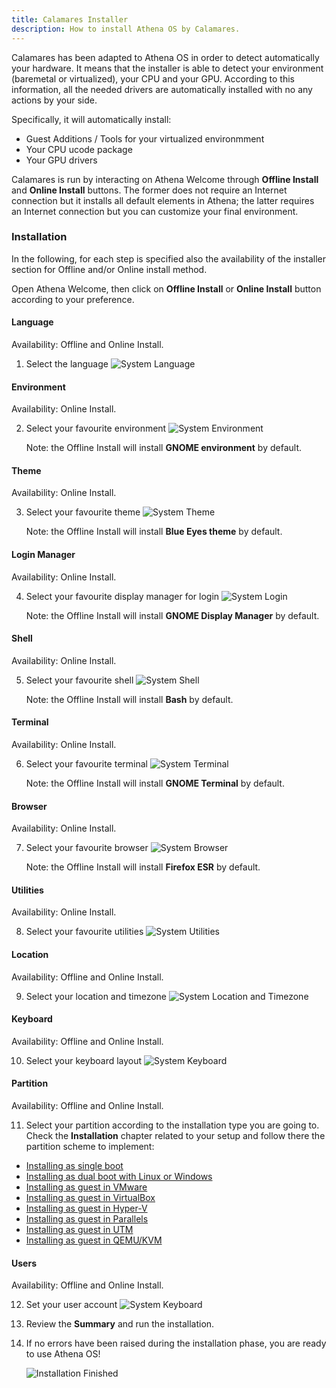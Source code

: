 ```yaml
---
title: Calamares Installer
description: How to install Athena OS by Calamares.
---
```


Calamares has been adapted to Athena OS in order to detect automatically your hardware. It means that the installer is able to detect your environment (baremetal or virtualized), your CPU and your GPU. According to this information, all the needed drivers are automatically installed with no any actions by your side.

Specifically, it will automatically install:
* Guest Additions / Tools for your virtualized environmment
* Your CPU ucode package
* Your GPU drivers

Calamares is run by interacting on Athena Welcome through **Offline Install** and **Online Install** buttons. The former does not require an Internet connection but it installs all default elements in Athena; the latter requires an Internet connection but you can customize your final environment.

### Installation

In the following, for each step is specified also the availability of the installer section for Offline and/or Online install method.

Open Athena Welcome, then click on **Offline Install** or **Online Install** button according to your preference.

#### Language
Availability: Offline and Online Install.

1. Select the language
   ![System Language](@assets/calamares-welcome-offline.png)

#### Environment
Availability: Online Install.

2. Select your favourite environment
   ![System Environment](@assets/calamares-environment.png)

   Note: the Offline Install will install **GNOME environment** by default.

#### Theme
Availability: Online Install.

3. Select your favourite theme
   ![System Theme](@assets/calamares-theme.png)

   Note: the Offline Install will install **Blue Eyes theme** by default.

#### Login Manager
Availability: Online Install.

4. Select your favourite display manager for login
   ![System Login](@assets/calamares-login.png)

   Note: the Offline Install will install **GNOME Display Manager** by default.

#### Shell
Availability: Online Install.

5. Select your favourite shell
   ![System Shell](@assets/calamares-shell.png)

   Note: the Offline Install will install **Bash** by default.

#### Terminal
Availability: Online Install.

6. Select your favourite terminal
   ![System Terminal](@assets/calamares-terminal.png)

   Note: the Offline Install will install **GNOME Terminal** by default.

#### Browser
Availability: Online Install.

7. Select your favourite browser
   ![System Browser](@assets/calamares-browser.png)

   Note: the Offline Install will install **Firefox ESR** by default.

#### Utilities
Availability: Online Install.

8. Select your favourite utilities
   ![System Utilities](@assets/calamares-utilities.png)

#### Location
Availability: Offline and Online Install.

9. Select your location and timezone
   ![System Location and Timezone](@assets/calamares-location.png)

#### Keyboard
Availability: Offline and Online Install.

10. Select your keyboard layout
   ![System Keyboard](@assets/calamares-keyboard.png)

#### Partition
Availability: Offline and Online Install.

11. Select your partition according to the installation type you are going to. Check the **Installation** chapter related to your setup and follow there the partition scheme to implement:
* [Installing as single boot](/en/installation/install-single-boot/#partitioning)
* [Installing as dual boot with Linux or Windows](/en/installation/install-dual-boot/#partitioning)
* [Installing as guest in VMware](/en/installation/install-guest-vmware/#partitioning)
* [Installing as guest in VirtualBox](/en/installation/install-guest-virtualbox/#partitioning)
* [Installing as guest in Hyper-V](/en/installation/install-guest-hyperv/#partitioning)
* [Installing as guest in Parallels](/en/installation/install-guest-parallels/#partitioning)
* [Installing as guest in UTM](/en/installation/install-guest-utm/#partitioning)
* [Installing as guest in QEMU/KVM](/en/installation/install-guest-qemu/#partitioning)

#### Users
Availability: Offline and Online Install.

12. Set your user account
   ![System Keyboard](@assets/calamares-users.png)

13. Review the **Summary** and run the installation.

14. If no errors have been raised during the installation phase, you are ready to use Athena OS!

    ![Installation Finished](@assets/calamares-finish.png)